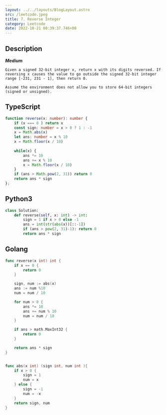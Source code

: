 ```yaml
---
layout: ../../layouts/BlogLayout.astro 
src: /leetcode.jpeg
title: 7. Reverse Integer
category: Leetcode 
date: 2022-10-21 00:39:37.746+00 
---
```


## Description
***Medium***
```
Given a signed 32-bit integer x, return x with its digits reversed. If reversing x causes the value to go outside the signed 32-bit integer range [-231, 231 - 1], then return 0.

Assume the environment does not allow you to store 64-bit integers (signed or unsigned).
```

## TypeScript
```typescript
function reverse(x: number): number {
    if (x === 0 ) return x 
    const sign: number = x > 0 ? 1 : -1 
    x = Math.abs(x)
    let ans: number = x % 10 
    x = Math.floor(x / 10) 
    
    while(x) {
        ans *= 10
        ans += x % 10
        x = Math.floor(x / 10) 
    }
    if (ans > Math.pow(2, 31)) return 0
    return ans * sign
};
```

## Python3
```python
class Solution:
    def reverse(self, x: int) -> int:
        sign = 1 if x > 0 else -1
        ans = int(str(abs(x))[::-1])
        if (ans > pow(2, 31)-1): return 0
        return ans * sign
```

## Golang
```go
func reverse(x int) int {
    if x == 0 {
        return 0
    }

    sign, num := abs(x)
    ans := num %10
    num = num / 10

    for num > 0 {
        ans *= 10
        ans += num % 10 
        num = num / 10
    }

    if ans > math.MaxInt32 {
        return 0
    }

    return ans * sign
}


func abs(x int) (sign int, num int ){
    if x > 0 {
        sign = 1
        num = x
    } else {
        sign = -1
        num = -x
    }
    return sign, num
}
```
